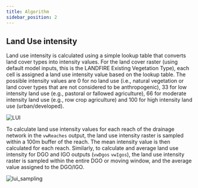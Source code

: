 ```yaml
---
title: Algorithm
sidebar_position: 2
---
```


## Land Use intensity

Land use intensity is calculated using a simple lookup table that converts land cover types into intensity values. For the land cover raster (using default model inputs, this is the LANDFIRE Existing Vegetation Type), each cell is assigned a land use intensity value based on the lookup table. The possible intensity values are 0 for no land use (i.e., natural vegetation or land cover types that are not considered to be anthropogenic), 33 for low intensity land use (e.g., pastoral or fallowed agriculture), 66 for moderate intensity land use (e.g., row crop agriculture) and 100 for high intensity land use (urban/developed).

![LUI](/img/anthro/lui_conv.png)

To calculate land use intensity values for each reach of the drainage network in the `vwReaches` output, the land use intensity raster is sampled within a 100m buffer of the reach. The mean intensity value is then calculated for each reach. Similarly, to calculate and average land use intensity for DGO and IGO outputs (`vwDgos` `vwIgos`), the land use intensity raster is sampled within the entire DGO or moving window, and the average value assigned to the DGO/IGO.

![lui_sampling](/img/anthro/lui_sampling.png)
